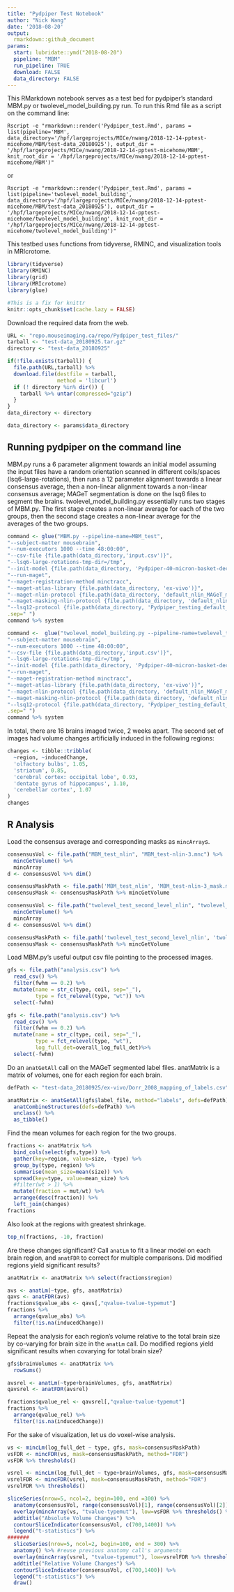 ```yaml
---
title: "Pydpiper Test Notebook"
author: "Nick Wang"
date: '2018-08-20'
output:
  rmarkdown::github_document
params:
  start: lubridate::ymd("2018-08-20")
  pipeline: "MBM"
  run_pipeline: TRUE
  download: FALSE
  data_directory: FALSE
---
```

This RMarkdown notebook serves as a test bed for pydpiper's standard MBM.py or twolevel_model_building.py run. To run this Rmd file as a script on the command line:

`Rscript -e "rmarkdown::render('Pydpiper_test.Rmd', params = list(pipeline='MBM', data_directory='/hpf/largeprojects/MICe/nwang/2018-12-14-pptest-micehome/MBM/test-data_20180925'), output_dir = '/hpf/largeprojects/MICe/nwang/2018-12-14-pptest-micehome/MBM', knit_root_dir = '/hpf/largeprojects/MICe/nwang/2018-12-14-pptest-micehome/MBM')"`

or 

`Rscript -e "rmarkdown::render('Pydpiper_test.Rmd', params = list(pipeline='twolevel_model_building', data_directory='/hpf/largeprojects/MICe/nwang/2018-12-14-pptest-micehome/MBM/test-data_20180925'), output_dir = '/hpf/largeprojects/MICe/nwang/2018-12-14-pptest-micehome/twolevel_model_building', knit_root_dir = '/hpf/largeprojects/MICe/nwang/2018-12-14-pptest-micehome/twolevel_model_building')"`

This testbed uses functions from tidyverse, RMINC, and visualization tools in MRIcrotome.
```r
library(tidyverse)
library(RMINC)
library(grid)
library(MRIcrotome)
library(glue)

#This is a fix for knittr
knitr::opts_chunk$set(cache.lazy = FALSE)
```

Download the required data from the web. 
```r
URL <- "repo.mouseimaging.ca/repo/Pydpiper_test_files/"
tarball <- "test-data_20180925.tar.gz"
directory <- "test-data_20180925"

if(!file.exists(tarball)) {
  file.path(URL,tarball) %>%
  download.file(destfile = tarball,
                method = 'libcurl')
  if (! directory %in% dir()) {
    tarball %>% untar(compressed="gzip")
  }
}
data_directory <- directory
```

```r
data_directory <- params$data_directory
```

## Running pydpiper on the command line
MBM.py runs a 6 parameter alignment towards an initial model assuming the input files have a random orientation scanned in different coils/spaces (lsq6-large-rotations), then runs a 12 parameter alignment towards a linear consensus average, then a non-linear alignment towards a non-linear consensus average; MAGeT segmentation is done on the lsq6 files to segment the brains. twolevel_model_building.py essentially runs two stages of MBM.py. The first stage creates a non-linear average for each of the two groups, then the second stage creates a non-linear average for the averages of the two groups.
```r
command <- glue("MBM.py --pipeline-name=MBM_test",
"--subject-matter mousebrain",
"--num-executors 1000 --time 48:00:00",
"--csv-file {file.path(data_directory,'input.csv')}",
"--lsq6-large-rotations-tmp-dir=/tmp",
"--init-model {file.path(data_directory, 'Pydpiper-40-micron-basket-dec-2014/basket_mouse_brain_40micron.mnc')}",
"--run-maget",
"--maget-registration-method minctracc",
"--maget-atlas-library {file.path(data_directory, 'ex-vivo')}",
"--maget-nlin-protocol {file.path(data_directory, 'default_nlin_MAGeT_minctracc_prot.csv')}",
"--maget-masking-nlin-protocol {file.path(data_directory, 'default_nlin_MAGeT_minctracc_prot.csv')}",
"--lsq12-protocol {file.path(data_directory, 'Pydpiper_testing_default_lsq12.csv')}",
.sep=" ")
command %>% system
```

```r
command <-  glue("twolevel_model_building.py --pipeline-name=twolevel_test",
"--subject-matter mousebrain",
"--num-executors 1000 --time 48:00:00",
"--csv-file {file.path(data_directory,'input.csv')}",
"--lsq6-large-rotations-tmp-dir=/tmp",
"--init-model {file.path(data_directory, 'Pydpiper-40-micron-basket-dec-2014/basket_mouse_brain_40micron.mnc')}",
"--run-maget",
"--maget-registration-method minctracc",
"--maget-atlas-library {file.path(data_directory, 'ex-vivo')}",
"--maget-nlin-protocol {file.path(data_directory, 'default_nlin_MAGeT_minctracc_prot.csv')}",
"--maget-masking-nlin-protocol {file.path(data_directory, 'default_nlin_MAGeT_minctracc_prot.csv')}",
"--lsq12-protocol {file.path(data_directory, 'Pydpiper_testing_default_lsq12.csv')}",
.sep=" ")
command %>% system
```

In total, there are 16 brains imaged twice, 2 weeks apart. The second set of images had volume changes artificially induced in the following regions:
```r
changes <- tibble::tribble(
  ~region, ~inducedChange,
  'olfactory bulbs', 1.05,
  'striatum', 0.85,
  'cerebral cortex: occipital lobe', 0.93,
  'dentate gyrus of hippocampus', 1.10,
  'cerebellar cortex', 1.07
)
changes
```

## R Analysis
Load the consensus average and corresponding masks as `mincArray`s.
```r
consensusVol <- file.path("MBM_test_nlin", "MBM_test-nlin-3.mnc") %>%
  mincGetVolume() %>%
  mincArray
d <- consensusVol %>% dim()

consensusMaskPath <- file.path('MBM_test_nlin', 'MBM_test-nlin-3_mask.mnc') 
consensusMask <- consensusMaskPath %>% mincGetVolume
```

```r
consensusVol <- file.path("twolevel_test_second_level_nlin", "twolevel_test_second_level-nlin-2.mnc") %>%
  mincGetVolume() %>%
  mincArray
d <- consensusVol %>% dim()

consensusMaskPath <- file.path('twolevel_test_second_level_nlin', 'twolevel_test_second_level-nlin-2_mask.mnc') 
consensusMask <- consensusMaskPath %>% mincGetVolume
```

Load MBM.py's useful output csv file pointing to the processed images.
```r
gfs <- file.path("analysis.csv") %>% 
  read_csv() %>% 
  filter(fwhm == 0.2) %>% 
  mutate(name = str_c(type, coil, sep="_"),
         type = fct_relevel(type, "wt")) %>%
  select(-fwhm)
```

```r
gfs <- file.path("analysis.csv") %>% 
  read_csv() %>% 
  filter(fwhm == 0.2) %>% 
  mutate(name = str_c(type, coil, sep="_"),
         type = fct_relevel(type, "wt"),
         log_full_det=overall_log_full_det)%>%
  select(-fwhm)
```

Do an `anatGetAll` call on the MAGeT segmented label files. anatMatrix is a matrix of volumes, one for each region for each brain.
```r
defPath <- "test-data_20180925/ex-vivo/Dorr_2008_mapping_of_labels.csv"

anatMatrix <- anatGetAll(gfs$label_file, method="labels", defs=defPath) %>%
  anatCombineStructures(defs=defPath) %>% 
  unclass() %>%
  as_tibble()
```

Find the mean volumes for each region for the two groups.
```r
fractions <- anatMatrix %>% 
  bind_cols(select(gfs,type)) %>% 
  gather(key=region, value=size, -type) %>% 
  group_by(type, region) %>% 
  summarise(mean_size=mean(size)) %>%
  spread(key=type, value=mean_size) %>%
  #filter(wt > 1) %>%
  mutate(fraction = mut/wt) %>% 
  arrange(desc(fraction)) %>%
  left_join(changes)
fractions
```

Also look at the regions with greatest shrinkage.
```r
top_n(fractions, -10, fraction)
```

Are these changes significant? Call `anatLm` to fit a linear model on each brain region, and `anatFDR` to correct for multiple comparisons. Did modified regions yield significant results?
```r
anatMatrix <- anatMatrix %>% select(fractions$region)

avs <- anatLm(~type, gfs, anatMatrix)
qavs <- anatFDR(avs)
fractions$qvalue_abs <- qavs[,"qvalue-tvalue-typemut"]
fractions %>% 
  arrange(qvalue_abs) %>% 
  filter(!is.na(inducedChange))
```

Repeat the analysis for each region's volume relative to the total brain size by co-varying for brain size in the `anatLm` call. Do modified regions yield significant results when covarying for total brain size?
```r
gfs$brainVolumes <- anatMatrix %>% 
  rowSums()

avsrel <- anatLm(~type+brainVolumes, gfs, anatMatrix)
qavsrel <- anatFDR(avsrel)

fractions$qvalue_rel <- qavsrel[,"qvalue-tvalue-typemut"]
fractions %>% 
  arrange(qvalue_rel) %>% 
  filter(!is.na(inducedChange))
```

For the sake of visualization, let us do voxel-wise analysis.

```r
vs <- mincLm(log_full_det ~ type, gfs, mask=consensusMaskPath)
vsFDR <- mincFDR(vs, mask=consensusMaskPath, method="FDR")
vsFDR %>% thresholds()
```
```r
vsrel <- mincLm(log_full_det ~ type+brainVolumes, gfs, mask=consensusMaskPath)
vsrelFDR <- mincFDR(vsrel, mask=consensusMaskPath, method="FDR")
vsrelFDR %>% thresholds()
```

```r
sliceSeries(nrow=5, ncol=2, begin=100, end =300) %>%
  anatomy(consensusVol, range(consensusVol)[1], range(consensusVol)[2]) %>%
  overlay(mincArray(vs, "tvalue-typemut"), low=vsFDR %>% thresholds() %>% {.["0.05", "tvalue-typemut"]}, high=10, symmetric = TRUE) %>%
  addtitle("Absolute Volume Changes") %>%
  contourSliceIndicator(consensusVol, c(700,1400)) %>%
  legend("t-statistics") %>%
#######
  sliceSeries(nrow=5, ncol=2, begin=100, end = 300) %>%
  anatomy() %>% #reuse previous anatomy call's arguments
  overlay(mincArray(vsrel, "tvalue-typemut"), low=vsrelFDR %>% thresholds() %>% {.["0.05", "tvalue-typemut"]}, high=10, symmetric = TRUE) %>%
  addtitle("Relative Volume Changes") %>%
  contourSliceIndicator(consensusVol, c(700,1400)) %>%
  legend("t-statistics") %>%
  draw()
```